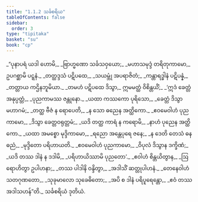 ```yaml
---
title: "1.1.2 သင်္ခစရိယ"
tableOfContents: false
sidebar:
  order: 3
type: "tipitaka"
basket: "su"
book: "cp"
---
```



<DynamicBreadcrumb />

<Division number="11" book="cp">

<Paragraph number="13" type="verses" book="cp">
_“ပုနာပရံ ယဒါ ဟောမိ,_  
_ဗြာဟ္မဏော သင်္ခသဝှယော;_  
_မဟာသမုဒ္ဒံ တရိတုကာမော,_  
ဥပဂစ္ဆာမိ ပဋ္ဋနံ._  

</Paragraph>

</Division>
<Division number="12" book="cp">

<Paragraph number="14" type="verses" book="cp">
_တတ္ထဒ္ဒသံ ပဋိပထေ,_  
_သယမ္ဘုံ အပရာဇိတံ;_  
_ကန္တာရဒ္ဓါနံ ပဋိပန္နံ,_  
_တတ္တာယ ကဌိနဘူမိယာ._  

</Paragraph>

</Division>
<Division number="13" book="cp">

<Paragraph number="15" type="verses" book="cp">
_တမဟံ ပဋိပထေ ဒိသွာ,_  
ဣမမတ္ထံ ဝိစိန္တယိံ;_  
_‘ဣဒံ ခေတ္တံ အနုပ္ပတ္တံ,_  
_ပုညကာမဿ ဇန္တုနော._  

</Paragraph>

</Division>
<Division number="14" book="cp">

<Paragraph number="16" type="verses" book="cp">
_ယထာ ကဿကော ပုရိသော,_  
_ခေတ္တံ ဒိသွာ မဟာဂမံ;_  
_တတ္ထ ဗီဇံ န ရောပေတိ,_  
_န သော ဓညေန အတ္ထိကော._  

</Paragraph>

</Division>
<Division number="15" book="cp">

<Paragraph number="17" type="verses" book="cp">
_ဧဝမေဝါဟံ ပုညကာမော,_  
_ဒိသွာ ခေတ္တဝရုတ္တမံ;_  
_ယဒိ တတ္ထ ကာရံ န ကရောမိ,_  
_နာဟံ ပုညေန အတ္ထိကော._  

</Paragraph>

</Division>
<Division number="16" book="cp">

<Paragraph number="18" type="verses" book="cp">
_ယထာ အမစ္စော မုဒ္ဒိကာမော,_  
_ရညော အန္တေပုရေ ဇနေ;_  
_န ဒေတိ တေသံ ဓနဓညံ,_  
_မုဒ္ဒိတော ပရိဟာယတိ._  

</Paragraph>

</Division>
<Division number="17" book="cp">

<Paragraph number="19" type="verses" book="cp">
_ဧဝမေဝါဟံ ပုညကာမော,_  
_ဝိပုလံ ဒိသွာန ဒက္ခိဏံ;_  
_ယဒိ တဿ ဒါနံ န ဒဒါမိ,_  
_ပရိဟာယိဿာမိ ပုညတော’._  

</Paragraph>

</Division>
<Division number="18" book="cp">

<Paragraph number="20" type="verses" book="cp">
_ဧဝါဟံ စိန္တယိတွာန,_  
_ဩရောဟိတွာ ဥပါဟနာ;_  
_တဿ ပါဒါနိ ဝန္ဒိတွာ,_  
_အဒါသိံ ဆတ္တုပါဟနံ._  

</Paragraph>

</Division>
<Division number="19" book="cp">

<Paragraph number="21" type="verses" book="cp">
_တေနေဝါဟံ သတဂုဏတော,_  
_သုခုမာလော သုခေဓိတော;_  
_အပိ စ ဒါနံ ပရိပူရေန္တော,_  
_ဧဝံ တဿ အဒါသဟန်”တိ._  


</Paragraph>
</Division>

<Paragraph number="22" type="center" book="cp">
သင်္ခစရိယံ ဒုတိယံ.
</Paragraph>